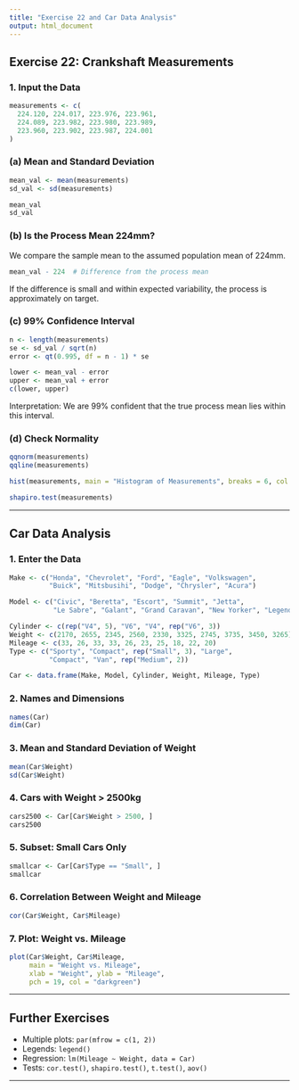 ```yaml
---
title: "Exercise 22 and Car Data Analysis"
output: html_document
---
```


## Exercise 22: Crankshaft Measurements

### 1. Input the Data

```r
measurements <- c(
  224.120, 224.017, 223.976, 223.961,
  224.089, 223.982, 223.980, 223.989,
  223.960, 223.902, 223.987, 224.001
)
```

### (a) Mean and Standard Deviation

```r
mean_val <- mean(measurements)
sd_val <- sd(measurements)

mean_val
sd_val
```

### (b) Is the Process Mean 224mm?

We compare the sample mean to the assumed population mean of 224mm.

```r
mean_val - 224  # Difference from the process mean
```

If the difference is small and within expected variability, the process is approximately on target.

### (c) 99% Confidence Interval

```r
n <- length(measurements)
se <- sd_val / sqrt(n)
error <- qt(0.995, df = n - 1) * se

lower <- mean_val - error
upper <- mean_val + error
c(lower, upper)
```

Interpretation: We are 99% confident that the true process mean lies within this interval.

### (d) Check Normality

```r
qqnorm(measurements)
qqline(measurements)

hist(measurements, main = "Histogram of Measurements", breaks = 6, col = "lightblue")

shapiro.test(measurements)
```

---

## Car Data Analysis

### 1. Enter the Data

```r
Make <- c("Honda", "Chevrolet", "Ford", "Eagle", "Volkswagen",
          "Buick", "Mitsbusihi", "Dodge", "Chrysler", "Acura")

Model <- c("Civic", "Beretta", "Escort", "Summit", "Jetta",
           "Le Sabre", "Galant", "Grand Caravan", "New Yorker", "Legend")

Cylinder <- c(rep("V4", 5), "V6", "V4", rep("V6", 3))
Weight <- c(2170, 2655, 2345, 2560, 2330, 3325, 2745, 3735, 3450, 3265)
Mileage <- c(33, 26, 33, 33, 26, 23, 25, 18, 22, 20)
Type <- c("Sporty", "Compact", rep("Small", 3), "Large",
          "Compact", "Van", rep("Medium", 2))

Car <- data.frame(Make, Model, Cylinder, Weight, Mileage, Type)
```

### 2. Names and Dimensions

```r
names(Car)
dim(Car)
```

### 3. Mean and Standard Deviation of Weight

```r
mean(Car$Weight)
sd(Car$Weight)
```

### 4. Cars with Weight > 2500kg

```r
cars2500 <- Car[Car$Weight > 2500, ]
cars2500
```

### 5. Subset: Small Cars Only

```r
smallcar <- Car[Car$Type == "Small", ]
smallcar
```

### 6. Correlation Between Weight and Mileage

```r
cor(Car$Weight, Car$Mileage)
```

### 7. Plot: Weight vs. Mileage

```r
plot(Car$Weight, Car$Mileage,
     main = "Weight vs. Mileage",
     xlab = "Weight", ylab = "Mileage",
     pch = 19, col = "darkgreen")
```

---

## Further Exercises

- Multiple plots: `par(mfrow = c(1, 2))`
- Legends: `legend()`
- Regression: `lm(Mileage ~ Weight, data = Car)`
- Tests: `cor.test()`, `shapiro.test()`, `t.test()`, `aov()`

---
